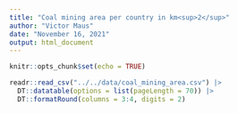 ```yaml
---
title: "Coal mining area per country in km<sup>2</sup>"
author: "Victor Maus"
date: "November 16, 2021"
output: html_document
---
```


```r
knitr::opts_chunk$set(echo = TRUE)
```

```r
readr::read_csv("../../data/coal_mining_area.csv") |> 
  DT::datatable(options = list(pageLength = 70)) |> 
  DT::formatRound(columns = 3:4, digits = 2)
```
